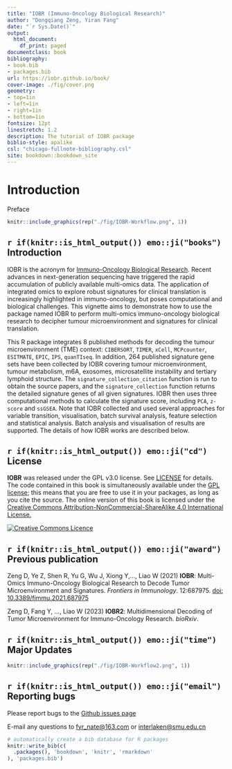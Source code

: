 --- 
title: "IOBR (Immuno-Oncology Biological Research)"
author: "Dongqiang Zeng, Yiran Fang"
date: "`r Sys.Date()`"
output:
  html_document:
    df_print: paged
documentclass: book
bibliography:
- book.bib
- packages.bib
url: https://iobr.github.io/book/
cover-image: ./fig/cover.png
geometry:
- top=1in
- left=1in
- right=1in
- bottom=1in
fontsize: 12pt
linestretch: 1.2
description: The tutorial of IOBR package
biblio-style: apalike
csl: "chicago-fullnote-bibliography.csl"
site: bookdown::bookdown_site
---
# **Introduction**{-}
Preface
```{r echo=FALSE, fig.cap='The workflow of IOBR', out.width='95%', fig.asp=.85, fig.align='center'}
knitr::include_graphics(rep("./fig/IOBR-Workflow.png", 1))
```

## `r if(knitr::is_html_output()) emo::ji("books")` Introduction

IOBR is the acronym for [Immuno-Oncology Biological Research](https://github.com/IOBR/IOBR).
Recent advances in next-generation sequencing have triggered the rapid accumulation of publicly available multi-omics data. The application of integrated omics to explore robust signatures for clinical translation is increasingly highlighted in immuno-oncology, but poses computational and biological challenges. This vignette aims to demonstrate how to use the package named IOBR to perform multi-omics immuno-oncology biological research to decipher tumour microenvironment and signatures for clinical translation.

This R package integrates 8 published methods for decoding the tumour microenvironment (TME) context: `CIBERSORT`, `TIMER`, `xCell`, `MCPcounter`, `ESITMATE`, `EPIC`, `IPS`, `quanTIseq`. In addition, 264 published signature gene sets have been collected by IOBR covering tumour microenvironment, tumour metabolism, m6A, exosomes, microsatellite instability and tertiary lymphoid structure. The `signature_collection_citation` function is run to obtain the source papers, and the `signature_collection` function returns the detailed signature genes of all given signatures. IOBR then uses three computational methods to calculate the signature score, including `PCA`, `z-score` and `ssGSEA`. Note that IOBR collected and used several approaches for variable transition, visualisation, batch survival analysis, feature selection and statistical analysis. Batch analysis and visualisation of results are supported. The details of how IOBR works are described below.


## `r if(knitr::is_html_output()) emo::ji("cd")` License

**IOBR** was released under the GPL v3.0 license. See [LICENSE](https://github.com/IOBR/IOBR/blob/master/LICENSE) for details. The code contained in this book is simultaneously available under the [GPL license](https://www.gnu.org/licenses/why-not-lgpl.html); this means that you are free to use it in your packages, as long as you cite the source. The online version of this book is licensed under the [Creative Commons Attribution-NonCommercial-ShareAlike 4.0 International License.](https://creativecommons.org/licenses/by-nc-sa/4.0/)

<a rel="license" href="http://creativecommons.org/licenses/by-nc-sa/4.0/"><img alt="Creative Commons Licence" style="border-width:0" src="https://i.creativecommons.org/l/by-nc-sa/4.0/88x31.png" /></a>


## `r if(knitr::is_html_output()) emo::ji("award")` Previous publication

Zeng D, Ye Z, Shen R, Yu G, Wu J, Xiong Y,..., Liao W (2021) **IOBR**: Multi-Omics Immuno-Oncology Biological Research to Decode Tumor Microenvironment and Signatures. *Frontiers in Immunology*. 12:687975. [doi: 10.3389/fimmu.2021.687975](https://www.frontiersin.org/articles/10.3389/fimmu.2021.687975/full)

Zeng D, Fang Y, ..., Liao W (2023) **IOBR2**: Multidimensional Decoding of Tumor Microenvironment for Immuno-Oncology Research. *bioRxiv*. 

## `r if(knitr::is_html_output()) emo::ji("time")` Major Updates

```{r echo=FALSE, fig.cap='The workflow of IOBR', out.width='95%', fig.asp=.85, fig.align='center'}
knitr::include_graphics(rep("./fig/IOBR-Workflow2.png", 1))
```

## `r if(knitr::is_html_output()) emo::ji("email")` Reporting bugs
Please report bugs to the [Github issues page](https://github.com/IOBR/IOBR/issues)

E-mail any questions to <fyr_nate@163.com> or <interlaken@smu.edu.cn>


```{r include=FALSE}
# automatically create a bib database for R packages
knitr::write_bib(c(
  .packages(), 'bookdown', 'knitr', 'rmarkdown'
), 'packages.bib')
```
